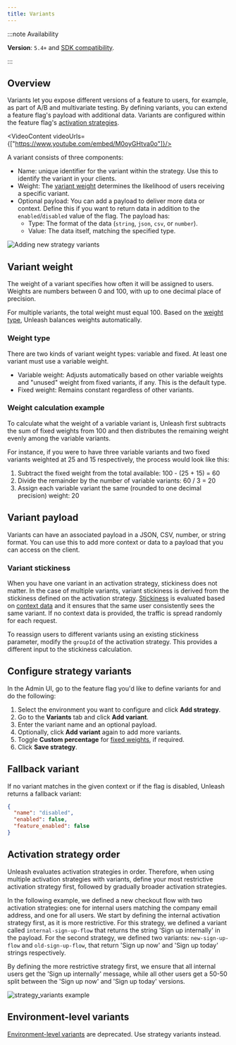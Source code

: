 ```yaml
---
title: Variants
---
```



:::note Availability

**Version**: `5.4+` and [SDK compatibility](/reference/sdks#server-side-sdk-compatibility-table).

:::
## Overview

Variants let you expose different versions of a feature to users, for example, as part of A/B and multivariate testing. By defining variants, you can extend a feature flag's payload with additional data. 
Variants are configured within the feature flag's [activation strategies](/reference/activation-strategies).

<VideoContent videoUrls={["https://www.youtube.com/embed/M0oyGHtva0o"]}/>

A variant consists of three components:
-   Name:  unique identifier for the variant within the strategy. Use this to identify the variant in your clients.
-   Weight: The [variant weight](#variant-weight) determines the likelihood of users receiving a specific variant.
-   Optional payload: You can add a payload to deliver more data or context. Define this if you want to return data in addition to the `enabled`/`disabled` value of the flag. The payload has:
    - Type: The format of the data (`string`, `json`, `csv`, or `number`).
    - Value: The data itself, matching the specified type.

![Adding new strategy variants](/img/strategy-variant-creation-form.png)

## Variant weight

The weight of a variant specifies how often it will be assigned to users. Weights are numbers between 0 and 100, with up to one decimal place of precision.

For multiple variants, the total weight must equal 100. Based on the  [weight type](#weight-type), Unleash balances weights automatically.

### Weight type

There are two kinds of variant weight types: variable and fixed. At least one variant must use a variable weight.

- Variable weight: Adjusts automatically based on other variable weights and "unused" weight from fixed variants, if any. This is the default type.
- Fixed weight: Remains constant regardless of other variants.

### Weight calculation example

To calculate what the weight of a variable variant is, Unleash first subtracts the sum of fixed weights from 100 and then distributes the remaining weight evenly among the variable variants.

For instance, if you were to have three variable variants and two fixed variants weighted at 25 and 15 respectively, the process would look like this:
1. Subtract the fixed weight from the total available: 100 - (25 + 15) = 60
2. Divide the remainder by the number of variable variants: 60 / 3 = 20
3. Assign each variable variant the same (rounded to one decimal precision) weight: 20

## Variant payload

Variants can have an associated payload in a JSON, CSV, number, or string format. You can use this to add more context or data to a payload that you can access on the client.

### Variant stickiness

When you have one variant in an activation strategy, stickiness does not matter. In the case of multiple variants, variant stickiness is derived from the stickiness defined on the activation strategy.
[Stickiness](/reference/stickiness) is evaluated based on [context data](/reference/unleash-context) and it ensures that the same user consistently sees the same variant. If no context data is provided, the traffic is spread randomly for each request.

To reassign users to different variants using an existing stickiness parameter, modify the `groupId` of the activation strategy. This provides a different input to the stickiness calculation.

## Configure strategy variants

In the Admin UI, go to the feature flag you'd like to define variants for and do the following:
1. Select the environment you want to configure and click **Add strategy**.
2. Go to the **Variants** tab and click **Add variant**.
3. Enter the variant name and an optional payload.
4. Optionally, click **Add variant** again to add more variants.
5. Toggle **Custom percentage** for [fixed weights](#weight-type), if required.
6. Click **Save strategy**.


## Fallback variant

If no variant matches in the given context or if the flag is disabled, Unleash returns a fallback variant:

```json
{
  "name": "disabled",
  "enabled": false,
  "feature_enabled": false
}
```

## Activation strategy order

Unleash evaluates activation strategies in order. Therefore, when using multiple activation strategies with variants, define your most restrictive activation strategy first, followed by gradually broader activation strategies.

In the following example, we defined a new checkout flow with two activation strategies: one for internal users matching the company email address, and one for all users. We start by defining the internal activation strategy first, as it is more restrictive.
For this strategy, we defined a variant called `internal-sign-up-flow` that returns the string 'Sign up internally' in the payload. For the second strategy, we defined two variants: `new-sign-up-flow` and `old-sign-up-flow`, that return 'Sign up now' and 'Sign up today' strings respectively.

By defining the more restrictive strategy first, we ensure that all internal users get the 'Sign up internally' message, while all other users get a 50-50 split between the 'Sign up now' and 'Sign up today' versions.

![strategy_variants example](/img/strategy-variants-example.png)

## Environment-level variants

[Environment-level variants](./feature-toggle-variants) are deprecated. Use strategy variants instead.